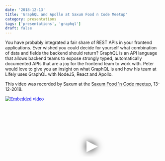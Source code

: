 ```yaml
---
date: '2018-12-13'
title: 'GraphQL and Apollo at Saxum Food n Code Meetup'
category: presentations
tags: ['presentations', 'graphql']
draft: false
---
```


You have probably integrated a fair share of REST APIs in your frontend applications. Ever wished you could decide for yourself what combination of data and fields the backend should return? GraphQL is an API language that allows backend teams to expose strongly typed, automatically documented APIs that are a joy for the frontend team to work with. Peter would love to give you an insight on what GraphQL is and how his team at Lifely uses GraphQL with NodeJS, React and Apollo.

This video was recorded by Saxum at the [Saxum Food 'n Code meetup](https://www.meetup.com/Food-n-Code/events/256265403/), 13-12-2018.

<iframe
  width="560"
  height="315"
  src="https://www.youtube.com/embed/E1tp5-NDrOw"
  srcdoc="<style>*{padding:0;margin:0;overflow:hidden}html,body{height:100%}img,span{position:absolute;width:100%;top:0;bottom:0;margin:auto}span{height:1.5em;text-align:center;font:48px/1.5 sans-serif;color:white;text-shadow:0 0 0.5em black}</style><a href=https://www.youtube.com/embed/E1tp5-NDrOw?autoplay=1><img src=https://img.youtube.com/vi/E1tp5-NDrOw/hqdefault.jpg alt='Embedded video'><span>▶</span></a>"
  frameborder="0"
  allow="accelerometer; autoplay; encrypted-media; gyroscope; picture-in-picture"
  allowfullscreen
  title="Embedded video"
></iframe>
